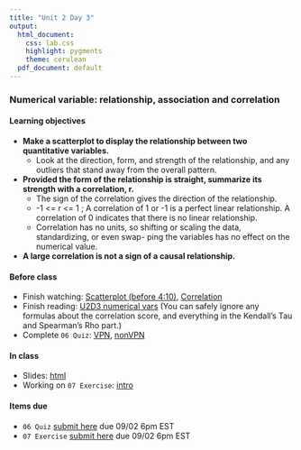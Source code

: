 ```yaml
---
title: "Unit 2 Day 3"
output: 
  html_document:
    css: lab.css
    highlight: pygments
    theme: cerulean
  pdf_document: default
---
```


### Numerical variable: relationship, association and correlation

#### Learning objectives 
* **Make a scatterplot to display the relationship between two quantitative variables.**
  * Look at the direction, form, and strength of the relationship, and any outliers that stand away from the overall pattern.
* **Provided the form of the relationship is straight, summarize its strength with a correlation, r.**
  * The sign of the correlation gives the direction of the relationship.
  * -1 <= r <= 1 ; A correlation of 1 or -1 is a perfect linear relationship. A correlation of 0 indicates that there is no linear relationship.
  * Correlation has no units, so shifting or scaling the data, standardizing, or even swap- ping the variables has no effect on the numerical value.
* **A large correlation is not a sign of a causal relationship.**

#### Before class
* Finish watching: [Scatterplot (before 4:10)](https://www.coursera.org/learn/probability-intro/lecture/9kRJf/visualizing-numerical-data), [Correlation](https://www.coursera.org/learn/linear-regression-model/lecture/QP6Mw/correlation)
* Finish reading: [U2D3 numerical vars](https://piazza.com/class_profile/get_resource/kcqqet0ou724kc/kehmi5kwchrme) (You can safely ignore any formulas about the correlation score, and everything in the Kendall's Tau and Spearman’s Rho part.)
* Complete `06 Quiz`: [VPN](http://138.110.84.108:3838/sshan/quiz/Unit2/#section-quiz-2), [nonVPN](http://159.89.233.150:3838/stat140/quiz/Unit2/#section-quiz-2)

#### In class
* Slides: [html](https://sshanshans.github.io/stat140/slides/u2d3.pdf)
* Working on `07 Exercise`: [intro](http://sshanshans.github.io/stat140/labs/u2d3/intro)

#### Items due
* `06 Quiz` [submit here](https://moodle.mtholyoke.edu/mod/assign/view.php?id=560975) due 09/02 6pm EST
* `07 Exercise` [submit here](https://moodle.mtholyoke.edu/mod/assign/view.php?id=560980) due 09/02 6pm EST